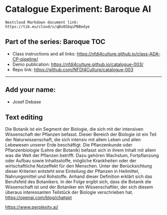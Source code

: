 # Catalogue Experiment: Baroque AI

```
Nextcloud Markdown document link: https://tib.eu/cloud/s/qBx8SbqiPBBedye 
```

## Part of the series: Baroque TOC

* Class instructions and all links: <https://nfdi4culture.github.io/class-ADA-CP-pipeline/>
* Demo publication: <https://nfdi4culture.github.io/catalogue-003/>
* Repo link: <https://github.com/NFDI4Culture/catalogue-003>

---

## Add your name:

* Josef Debase

## Text editing

Die Botanik ist ein Segment der Biologie, die sich mit der intensiven Wissenschaft der Pflanzen befasst. Dieser Bereich der Biologie ist ein Teil der Naturwissenschaft, die sich intensiv mit allem Leben und allen Lebewesen unserer Erde beschäftigt. Die Pflanzenkunde oder Pflanzenbiologie (Lehre der Botanik) befasst sich in ihrem Inhalt mit allem was die Welt der Pflanzen betrifft. Dazu gehören Wachstum, Fortpflanzung oder Aufbau sowie Inhaltsstoffe, mögliche Krankheiten oder der wirtschaftliche Nutzeffekt für den Menschen. Unter der Berücksichtung dieser Kriterien entsteht eine Einteilung der Pflanzen in Heilmittel, Nahrungsmittel und Rohstoffe.
Anhand dieser Definition erklärt sich das Berufsfeld des Botanikers. In der Folge ergibt sich, dass die Botanik die Wissenschaft ist und der Botaniker ein Wissenschaftler, der sich diesem überaus interessanten Teilstück der Biologie verschrieben hat.
<https://openai.com/blog/chatgpt>

<https://www.perplexity.ai/>

